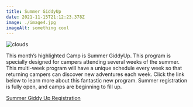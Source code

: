 ```yaml
---
title: Summer GiddyUp
date: 2021-11-15T21:12:23.378Z
image: ./image4.jpg
imageAlt: something cool
---
```


![clouds](image4.jpg)

This month’s highlighted Camp is Summer GiddyUp. This program is specially designed for campers attending several weeks of the summer. This multi-week program will have a unique schedule every week so that returning campers can discover new adventures each week. Click the link below to learn more about this fantastic new program. Summer registration is fully open, and camps are beginning to fill up.

<div className='text-center mt-4'>
    <a 
        href='https://www.ultracamp.com/info/upcomingSessions.aspx?idCamp=1145&campCode=151&lnkCategory=Summer+GiddyUp'
        className='text-green-200 hover:text-indigo-400 hover:underline font-cursive text-2xl'
        target='_blank' 
        rel='noopener noreferrer'
    >Summer Giddy Up Registration</a>
</div>